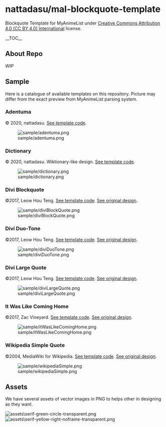 = nattadasu/mal-blockquote-template =
Blockquote Template for MyAnimeList under [[LICENSE|Creative Commons Attribution 4.0 (CC BY 4.0) International]] license.

__TOC__

== About Repo ==
''WIP''

== Sample ==
Here is a catalogue of available templates on this repository. Picture may differ from the exact preview from MyAnimeList parsing system.

=== Adentuma ===
© 2020, nattadasu. [[adentuma.bbcode|See template code]].

[[File:sample/adentuma.png]]

=== Dictionary ===
© 2020, nattadasu. Wiktionary-like design. [[dictionary.bbcode|See template code]].

[[File:sample/dictionary.png]]

=== Divi Blockquote ===
©2017, Leow Hou Teng. [[diviBlockQuote.bbcode|See template code]]. [http://leowhouteng.com/style-divi-block-quotes/ See original design].

[[File:sample/diviBlockQuote.png]]

=== Divi Duo-Tone ===
©2017, Leow Hou Teng. [[diviDuoTone.bbcode|See template code]]. [http://leowhouteng.com/style-divi-block-quotes/ See original design].

[[File:sample/diviDuoTone.png]]

=== Divi Large Quote ===
©2017, Leow Hou Teng. [[diviLargeQuote.bbcode|See template code]]. [http://leowhouteng.com/style-divi-block-quotes/ See original design].

[[File:sample/diviLargeQuote.png]]

=== It Was Like Coming Home ===
©2017, Zac Vineyard. [[itWasLikeComingHome.bbcode|See template code]]. [https://dribbble.com/shots/3460829--It-was-like-coming-home-a-new-style-for-blockquote See original design].

[[File:sample/itWasLikeComingHome.png]]

=== Wikipedia Simple Quote ===
©2004, MediaWiki for Wikipedia. [[wikipediaSimple.bbcode|See template code]]. [https://en.wikipedia.org/wiki/Template:Quote See original design].

[[File:sample/wikipediaSimple.png]]

== Assets ==
We have several assets of vector images in PNG to helps other in designing as they want.

[[File:assets\serif-green-circle-transparent.png]] [[File:assets\serif-yellow-right-noframe-transparent.png]]
